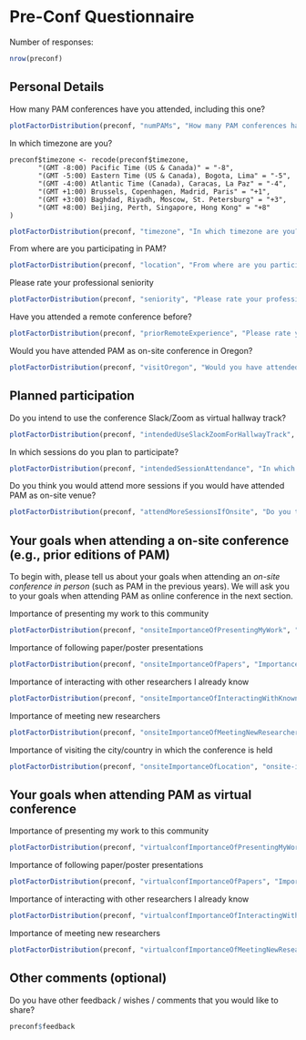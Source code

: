 # Pre-Conf Questionnaire

Number of responses:
```r
nrow(preconf)
```

## Personal Details
How many PAM conferences have you attended, including this one?
```r
plotFactorDistribution(preconf, "numPAMs", "How many PAM conferences have you attended, including this one?")
```

In which timezone are you?

```
preconf$timezone <- recode(preconf$timezone,
       "(GMT -8:00) Pacific Time (US & Canada)" = "-8",
       "(GMT -5:00) Eastern Time (US & Canada), Bogota, Lima" = "-5",
       "(GMT -4:00) Atlantic Time (Canada), Caracas, La Paz" = "-4",
       "(GMT +1:00) Brussels, Copenhagen, Madrid, Paris" = "+1",
       "(GMT +3:00) Baghdad, Riyadh, Moscow, St. Petersburg" = "+3",
       "(GMT +8:00) Beijing, Perth, Singapore, Hong Kong" = "+8"
)
```

```r
plotFactorDistribution(preconf, "timezone", "In which timezone are you?")
```

From where are you participating in PAM?
```r
plotFactorDistribution(preconf, "location", "From where are you participating in PAM?")
```

Please rate your professional seniority
```r
plotFactorDistribution(preconf, "seniority", "Please rate your professional seniority")
```

Have you attended a remote conference before?
```r
plotFactorDistribution(preconf, "priorRemoteExperience", "Please rate your professional seniority")
```

Would you have attended PAM as on-site conference in Oregon?
```r
plotFactorDistribution(preconf, "visitOregon", "Would you have attended PAM as on-site conference in Oregon?")
```

## Planned participation

Do you intend to use the conference Slack/Zoom as virtual hallway track?
```r
plotFactorDistribution(preconf, "intendedUseSlackZoomForHallwayTrack", "Do you intend to use the conference Slack/Zoom as virtual hallway track?")
```

In which sessions do you plan to participate?
```r
plotFactorDistribution(preconf, "intendedSessionAttendance", "In which sessions do you plan to participate?")
```

Do you think you would attend more sessions if you would have attended PAM as on-site venue?
```r
plotFactorDistribution(preconf, "attendMoreSessionsIfOnsite", "Do you think you would attend more sessions if you would have attended PAM as on-site venue?")
```

## Your goals when attending a on-site conference (e.g., prior editions of PAM)

To begin with, please tell us about your goals when attending an *on-site conference in person* (such as PAM in the previous years). We will ask you to your goals when attending PAM as online conference in the next section.

Importance of presenting my work to this community
```r
plotFactorDistribution(preconf, "onsiteImportanceOfPresentingMyWork", "Importance of presenting my work to this community")
```

Importance of following paper/poster presentations
```r
plotFactorDistribution(preconf, "onsiteImportanceOfPapers", "Importance of following paper/poster presentations")
```

Importance of interacting with other researchers I already know
```r
plotFactorDistribution(preconf, "onsiteImportanceOfInteractingWithKnownResearchers", "Importance of interacting with other researchers I already know")
```

Importance of meeting new researchers
```r
plotFactorDistribution(preconf, "onsiteImportanceOfMeetingNewResearchers", "Importance of meeting new researchers")
```

Importance of visiting the city/country in which the conference is held
```r
plotFactorDistribution(preconf, "onsiteImportanceOfLocation", "onsite-importanceOfLocation")
```

## Your goals when attending PAM as virtual conference

Importance of presenting my work to this community
```r
plotFactorDistribution(preconf, "virtualconfImportanceOfPresentingMyWork", "Importance of presenting my work to this community")
```

Importance of following paper/poster presentations
```r
plotFactorDistribution(preconf, "virtualconfImportanceOfPapers", "Importance of following paper/poster presentations")
```

Importance of interacting with other researchers I already know
```r
plotFactorDistribution(preconf, "virtualconfImportanceOfInteractingWithKnownResearchers", "Importance of interacting with other researchers I already know")
```

Importance of meeting new researchers
```r
plotFactorDistribution(preconf, "virtualconfImportanceOfMeetingNewResearchers", "Importance of meeting new researchers")
```

## Other comments (optional)
Do you have other feedback / wishes / comments that you would like to share?
```r
preconf$feedback
```